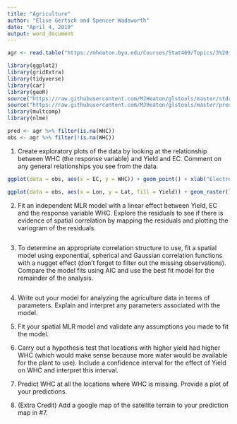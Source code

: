 ```yaml
---
title: "Agriculture"
author: "Elise Gertsch and Spencer Wadsworth"
date: "April 4, 2019"
output: word_document
---
```


```r
agr <- read.table("https://mheaton.byu.edu/Courses/Stat469/Topics/3%20-%20SpatialCorrelation/1%20-%20PointReference/HWCaseStudy/Data/WaterHoldingCapacity.txt", header = TRUE)

library(ggplot2)
library(gridExtra)
library(tidyverse)
library(car)
library(geoR)
source("https://raw.githubusercontent.com/MJHeaton/glstools/master/stdres.gls.R")
source("https://raw.githubusercontent.com/MJHeaton/glstools/master/predictgls.R")
library(multcomp)
library(nlme)

pred <- agr %>% filter(is.na(WHC)) 
obs <- agr %>% filter(!is.na(WHC))
```

1. Create exploratory plots of the data by looking at the relationship between WHC (the response variable) and Yield and EC. Comment on any general relationships you see from the data.
```r
ggplot(data = obs, aes(x = EC, y = WHC)) + geom_point() + xlab("Electroconductivity at the location") + ylab("Water Holding Capacity at the location")

ggplot(data = obs, aes(x = Lon, y = Lat, fill = Yield)) + geom_raster() + scale_fill_distiller(palette = "Spectral", na.value = NA)

```

2. Fit an independent MLR model with a linear effect between Yield, EC and the response variable WHC. Explore the residuals to see if there is evidence of spatial correlation by mapping the residuals and plotting the variogram of the residuals.
```r

```

3. To determine an appropriate correlation structure to use, fit a spatial model using exponential, spherical and Gaussian correlation functions with a nugget effect (don't forget to filter out the missing observations). Compare the model fits using AIC and use the best fit model for the remainder of the analysis.
```r

```

4. Write out your model for analyzing the agriculture data in terms of parameters. Explain and interpret any parameters associated with the model.

5. Fit your spatial MLR model and validate any assumptions you made to fit the model.

6. Carry out a hypothesis test that locations with higher yield had higher WHC (which would make sense because more water would be available for the plant to use). Include a confidence interval for the effect of Yield on WHC and interpret this interval.

7. Predict WHC at all the locations where WHC is missing. Provide a plot of your predictions.

8. (Extra Credit) Add a google map of the satellite terrain to your prediction map in #7.
